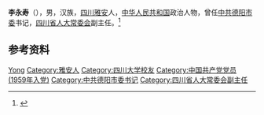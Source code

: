 '''李永寿'''（{{bd|1935年|5月|}}），男，汉族，[[四川|四川]][[雅安|雅安]]人，[[中华人民共和国|中华人民共和国]]政治人物，曾任[[中共德阳市委|中共德阳市委]]书记，[[四川省人大常委会|四川省人大常委会]]副主任。<ref>{{Cite book|title=四川年鉴 1998|author=雷喻义总编|publisher=四川年鉴社|year=1998|issn=1003-6814|location=成都|pages=}}</ref>

== 参考资料 ==
{{reflist}}

{{中国人物小作品}}

{{Authority control}}
{{DEFAULTSORT:Li李}}
[[Category:李姓|Yong]]
[[Category:雅安人|Category:雅安人]]
[[Category:四川大学校友|Category:四川大学校友]]
[[Category:中国共产党党员_(1959年入党)|Category:中国共产党党员 (1959年入党)]]
[[Category:中共德阳市委书记|Category:中共德阳市委书记]]
[[Category:四川省人大常委会副主任|Category:四川省人大常委会副主任]]